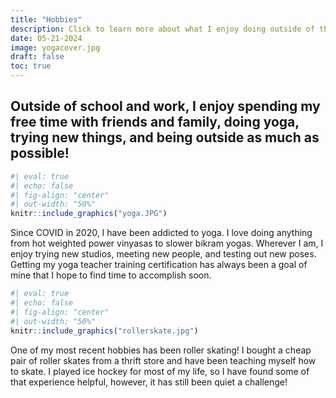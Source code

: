 ```yaml
---
title: "Hobbies"
description: Click to learn more about what I enjoy doing outside of the classroom!
date: 05-21-2024
image: yogacover.jpg
draft: false
toc: true
---
```


## Outside of school and work, I enjoy spending my free time with friends and family, doing yoga, trying new things, and being outside as much as possible!


```r
#| eval: true
#| echo: false
#| fig-align: "center"
#| out-width: "50%"
knitr::include_graphics("yoga.JPG")
```
Since COVID in 2020, I have been addicted to yoga. I love doing anything from hot weighted power vinyasas to slower bikram yogas. Wherever I am, I enjoy trying new studios, meeting new people, and testing out new poses. Getting my yoga teacher training certification has always been a goal of mine that I hope to find time to accomplish soon.

```r
#| eval: true
#| echo: false
#| fig-align: "center"
#| out-width: "50%"
knitr::include_graphics("rollerskate.jpg")
```

One of my most recent hobbies has been roller skating! I bought a cheap pair of roller skates from a thrift store and have been teaching myself how to skate. I played ice hockey for most of my life, so I have found some of that experience helpful, however, it has still been quiet a challenge!
